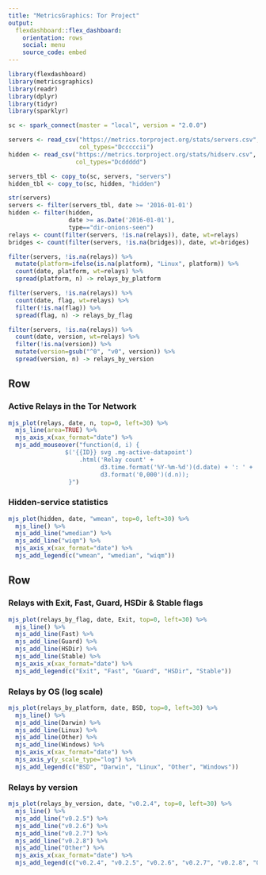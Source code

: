 ```yaml
---
title: "MetricsGraphics: Tor Project"
output: 
  flexdashboard::flex_dashboard:
    orientation: rows
    social: menu
    source_code: embed
---
```


```r
library(flexdashboard)
library(metricsgraphics)
library(readr)
library(dplyr)
library(tidyr)
library(sparklyr)

sc <- spark_connect(master = "local", version = "2.0.0")

servers <- read_csv("https://metrics.torproject.org/stats/servers.csv",
                    col_types="Dcccccii")
hidden <- read_csv("https://metrics.torproject.org/stats/hidserv.csv",
                   col_types="Dcddddd")

servers_tbl <- copy_to(sc, servers, "servers")
hidden_tbl <- copy_to(sc, hidden, "hidden")

str(servers)
servers <- filter(servers_tbl, date >= '2016-01-01')
hidden <- filter(hidden, 
                 date >= as.Date('2016-01-01'),
                 type=="dir-onions-seen")
relays <- count(filter(servers, !is.na(relays)), date, wt=relays)
bridges <- count(filter(servers, !is.na(bridges)), date, wt=bridges)

filter(servers, !is.na(relays)) %>% 
  mutate(platform=ifelse(is.na(platform), "Linux", platform)) %>% 
  count(date, platform, wt=relays) %>% 
  spread(platform, n) -> relays_by_platform

filter(servers, !is.na(relays)) %>% 
  count(date, flag, wt=relays) %>% 
  filter(!is.na(flag)) %>% 
  spread(flag, n) -> relays_by_flag

filter(servers, !is.na(relays)) %>% 
  count(date, version, wt=relays) %>% 
  filter(!is.na(version)) %>% 
  mutate(version=gsub("^0", "v0", version)) %>% 
  spread(version, n) -> relays_by_version
```

Row  {data-height=600}
-----------------------------------------------------------------------

### Active Relays in the Tor Network

```r
mjs_plot(relays, date, n, top=0, left=30) %>% 
  mjs_line(area=TRUE) %>% 
  mjs_axis_x(xax_format="date") %>%
  mjs_add_mouseover("function(d, i) {
                $('{{ID}} svg .mg-active-datapoint')
                    .html('Relay count' +
                          d3.time.format('%Y-%m-%d')(d.date) + ': ' +
                          d3.format('0,000')(d.n));
                 }")
``` 

### Hidden-service statistics

```r
mjs_plot(hidden, date, "wmean", top=0, left=30) %>% 
  mjs_line() %>% 
  mjs_add_line("wmedian") %>% 
  mjs_add_line("wiqm") %>% 
  mjs_axis_x(xax_format="date") %>% 
  mjs_add_legend(c("wmean", "wmedian", "wiqm"))
```

Row {.tabset}
-----------------------------------------------------------------------

### Relays with Exit, Fast, Guard, HSDir & Stable flags

```r
mjs_plot(relays_by_flag, date, Exit, top=0, left=30) %>% 
  mjs_line() %>% 
  mjs_add_line(Fast) %>% 
  mjs_add_line(Guard) %>% 
  mjs_add_line(HSDir) %>% 
  mjs_add_line(Stable) %>% 
  mjs_axis_x(xax_format="date") %>% 
  mjs_add_legend(c("Exit", "Fast", "Guard", "HSDir", "Stable"))
```

### Relays by OS (log scale)

```r
mjs_plot(relays_by_platform, date, BSD, top=0, left=30) %>% 
  mjs_line() %>% 
  mjs_add_line(Darwin) %>% 
  mjs_add_line(Linux) %>% 
  mjs_add_line(Other) %>% 
  mjs_add_line(Windows) %>% 
  mjs_axis_x(xax_format="date") %>% 
  mjs_axis_y(y_scale_type="log") %>% 
  mjs_add_legend(c("BSD", "Darwin", "Linux", "Other", "Windows"))
```

### Relays by version

```r
mjs_plot(relays_by_version, date, "v0.2.4", top=0, left=30) %>% 
  mjs_line() %>% 
  mjs_add_line("v0.2.5") %>% 
  mjs_add_line("v0.2.6") %>% 
  mjs_add_line("v0.2.7") %>% 
  mjs_add_line("v0.2.8") %>% 
  mjs_add_line("Other") %>% 
  mjs_axis_x(xax_format="date") %>% 
  mjs_add_legend(c("v0.2.4", "v0.2.5", "v0.2.6", "v0.2.7", "v0.2.8", "Other"))
```
